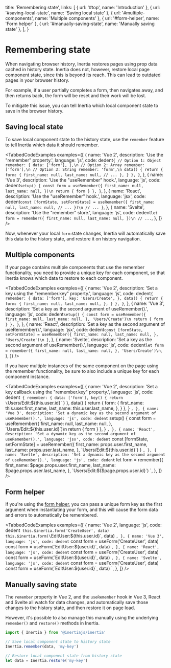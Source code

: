 
  title: 'Remembering state',
  links: [
    { url: '#top', name: 'Introduction' },
    { url: '#saving-local-state', name: 'Saving local state' },
    { url: '#multiple-components', name: 'Multiple components' },
    { url: '#form-helper', name: 'Form helper' },
    { url: '#manually-saving-state', name: 'Manually saving state' },
  ],
}

# Remembering state

When navigating browser history, Inertia restores pages using prop data cached in history state. Inertia does not, however, restore local page component state, since this is beyond its reach. This can lead to outdated pages in your browser history.

For example, if a user partially completes a form, then navigates away, and then returns back, the form will be reset and their work will be lost.

To mitigate this issue, you can tell Inertia which local component state to save in the browser history.

## Saving local state

To save local component state to the history state, use the `remember` feature to tell Inertia which data it should remember.

<TabbedCodeExamples
  examples={[
    {
      name: 'Vue 2',
      description: 'Use the "remember" property.',
      language: 'js',
      code: dedent`
        {
          // Option 1: Object
          remember: {
            data: ['form'],
          },\n
          // Option 2: Array
          remember: ['form'],\n
          // Option 3: String
          remember: 'form',\n
          data() {
            return {
              form: {
                first_name: null,
                last_name: null,
                // ...
              },
            }
          },
        }
      `,
    },
    {
      name: 'Vue 3',
      description: 'Use the "useRemember" hook.',
      language: 'js',
      code: dedent`
          setup() {
            const form = useRemember({
                first_name: null,
                last_name: null,
            })\n
            return { form }
          },
        }
      `,
    },
    {
      name: 'React',
      description: 'Use the "useRemember" hook.',
      language: 'jsx',
      code: dedent`
          const [formState, setFormState] = useRemember({
            first_name: null,
            last_name: null,
            // ...
          })\n
          // ...
        }
      `,
    },
    {
      name: 'Svelte',
      description: 'Use the "remember" store.',
      language: 'js',
      code: dedent`
        let form = remember({
          first_name: null,
          last_name: null,
        })\n
        // ...
      `,
    },
  ]}
/>

Now, whenever your local `form` state changes, Inertia will automatically save this data to the history state, and restore it on history navigation.

## Multiple components

If your page contains multiple components that use the remember functionality, you need to provide a unique key for each component, so that Inertia knows which data to restore to each component.

<TabbedCodeExamples
  examples={[
    {
      name: 'Vue 2',
      description: 'Set a key using the "remember.key" property.',
      language: 'js',
      code: dedent`
        {
          remember: {
            data: ['form'],
            key: 'Users/Create',
          },
          data() {
            return {
              form: {
                first_name: null,
                last_name: null,
              },
            }
          },
        }
      `,
    },
    {
      name: 'Vue 3',
      description: 'Set a key as the second argument of useRemember().',
      language: 'js',
      code: dedent`
          setup() {
            const form = useRemember({
                first_name: null,
                last_name: null,
            }, 'Users/Create')\n
            return { form }
          },
        }
      `,
    },
    {
      name: 'React',
      description: 'Set a key as the second argument of useRemember().',
      language: 'jsx',
      code: dedent`
          const [formState, setFormState] = useRemember({
            first_name: null,
            last_name: null,
          }, 'Users/Create')\n
        }
      `,
    },
    {
      name: 'Svelte',
      description: 'Set a key as the second argument of useRemember().',
      language: 'js',
      code: dedent`
          let form = remember({
            first_name: null,
            last_name: null,
          }, 'Users/Create')\n
      `,
    },
  ]}
/>

If you have multiple instances of the same component on the page using the remember functionality, be sure to also include a unique key for each component instance.

<TabbedCodeExamples
  examples={[
    {
      name: 'Vue 2',
      description: 'Set a key callback using the "remember.key" property.',
      language: 'js',
      code: dedent`
        {
          remember: {
            data: ['form'],
            key() {
              return \`Users/Edit:\${this.user.id}\`
            }
          },
          data() {
            return {
              form: {
                first_name: this.user.first_name,
                last_name: this.user.last_name,
              },
            }
          },
        }
      `,
    },
    {
      name: 'Vue 3',
      description: 'Set a dynamic key as the second argument of useRemember().',
      language: 'js',
      code: dedent`
          setup() {
            const form = useRemember({
                first_name: null,
                last_name: null,
            }, \`Users/Edit:\${this.user.id}\`)\n
            return { form }
          },
        }
      `,
    },
    {
      name: 'React',
      description: 'Set a dynamic key as the second argument of useRemember().',
      language: 'jsx',
      code: dedent`
          const [formState, setFormState] = useRemember({
            first_name: props.user.first_name,
            last_name: props.user.last_name,
          }, \`Users/Edit:\${this.user.id}\`)
        }
      `,
    },
    {
      name: 'Svelte',
      description: 'Set a dynamic key as the second argument of useRemember().',
      language: 'js',
      code: dedent`
          let form = remember({
            first_name: $page.props.user.first_name,
            last_name: $page.props.user.last_name,
          }, \`Users/Edit:\${$page.props.user.id}\`)
      `,
    },
  ]}
/>

## Form helper

If you're using the <a href="/forms#form-helper">form helper</a>, you can pass a unique form key as the first argument when instantiating your form, and this will cause the form data and errors to automatically be remembered.

<TabbedCodeExamples
  examples={[
    {
      name: 'Vue 2',
      language: 'js',
      code: dedent`
        this.$inertia.form('CreateUser', data)
        this.$inertia.form(\`EditUser:\${this.user.id}\`, data)
      `,
    },
    {
      name: 'Vue 3',
      language: 'js',
      code: dedent`
        const form = useForm('CreateUser', data)
        const form = useForm(\`EditUser:\${user.id}\`, data)
      `,
    },
    {
      name: 'React',
      language: 'js',
      code: dedent`
        const form = useForm('CreateUser', data)
        const form = useForm(\`EditUser:\${user.id}\`, data)
      `,
    },
    {
      name: 'Svelte',
      language: 'js',
      code: dedent`
        const form = useForm('CreateUser', data)
        const form = useForm(\`EditUser:\${user.id}\`, data)
      `,
    },
  ]}
/>

## Manually saving state

The `remember` property in Vue 2, and the `useRemember` hook in Vue 3, React and Svelte all watch for data changes, and automatically save those changes to the history state, and then restore it on page load.

However, it's possible to also manage this manually using the underlying `remember()` and `restore()` methods in Inertia.

```js
import { Inertia } from '@inertiajs/inertia'

// Save local component state to history state
Inertia.remember(data, 'my-key')

// Restore local component state from history state
let data = Inertia.restore('my-key')
```
